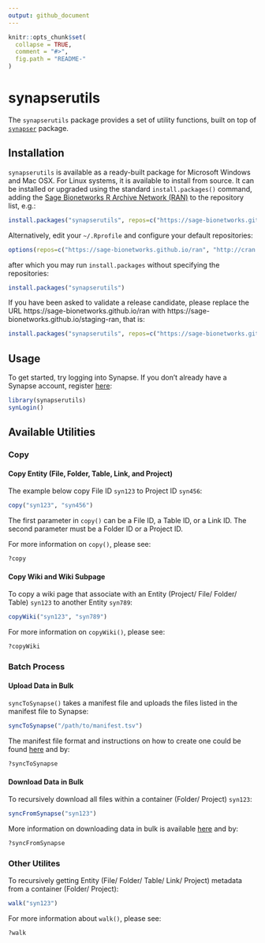 ```yaml
---
output: github_document
---
```


<!-- README.md is generated from README.Rmd. Please modify README.Rmd and run `pkgdown::build_site()` to update README.md -->

```r
knitr::opts_chunk$set(
  collapse = TRUE,
  comment = "#>",
  fig.path = "README-"
)
```

# synapserutils

The `synapserutils` package provides a set of utility functions, built on top of [`synapser`](http://sage-bionetworks.github.io/synapser/) package.

## Installation

`synapserutils` is available as a ready-built package for Microsoft Windows and Mac OSX. For Linux systems, it is available to install from source. It can be installed or upgraded using the standard `install.packages()` command, adding the [Sage Bionetworks R Archive Network (RAN)](https://sage-bionetworks.github.io/ran) to the repository list, e.g.:

```r
install.packages("synapserutils", repos=c("https://sage-bionetworks.github.io/ran", "http://cran.fhcrc.org"))
```
Alternatively, edit your `~/.Rprofile` and configure your default repositories:
```r
options(repos=c("https://sage-bionetworks.github.io/ran", "http://cran.fhcrc.org"))
```
after which you may run `install.packages` without specifying the repositories:
```r
install.packages("synapserutils")
```

If you have been asked to validate a release candidate, please replace the URL https://sage-bionetworks.github.io/ran with https://sage-bionetworks.github.io/staging-ran, that is:

```r
install.packages("synapserutils", repos=c("https://sage-bionetworks.github.io/staging-ran", "http://cran.fhcrc.org"))
```

## Usage

To get started, try logging into Synapse. If you don't already have a Synapse account, register [here](https://www.synapse.org/register):

```r
library(synapserutils)
synLogin()
```

## Available Utilities

### Copy

#### Copy Entity (File, Folder, Table, Link, and Project)

The example below copy File ID `syn123` to Project ID `syn456`:
```r
copy("syn123", "syn456")
```

The first parameter in `copy()` can be a File ID, a Table ID, or a Link ID. The second parameter must be a Folder ID or a Project ID.

For more information on `copy()`, please see:
```r
?copy
```

#### Copy Wiki and Wiki Subpage

To copy a wiki page that associate with an Entity (Project/ File/ Folder/ Table) `syn123` to another Entity `syn789`:
```r
copyWiki("syn123", "syn789")
```

For more information on `copyWiki()`, please see:
```r
?copyWiki
```

### Batch Process

#### Upload Data in Bulk

`syncToSynapse()` takes a manifest file and uploads the files listed in the manifest file to Synapse:
```r
syncToSynapse("/path/to/manifest.tsv")
```

The manifest file format and instructions on how to create one could be found [here](http://docs.synapse.org/articles/uploading_in_bulk.html#creating-a-manifest) and by:
```r
?syncToSynapse
```

#### Download Data in Bulk

To recursively download all files within a container (Folder/ Project) `syn123`:
```r
syncFromSynapse("syn123")
```

More information on downloading data in bulk is available [here](http://docs.synapse.org/articles/uploading_in_bulk.html#downloading-data-in-bulk) and by:
```r
?syncFromSynapse
```

### Other Utilites

To recursively getting Entity (File/ Folder/ Table/ Link/ Project) metadata from a container (Folder/ Project):
```r
walk("syn123")
```

For more information about `walk()`, please see:
```r
?walk
```
